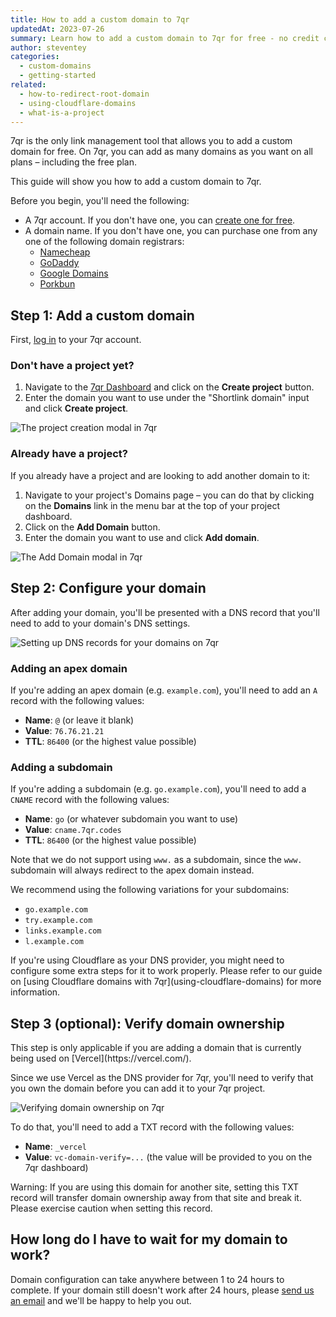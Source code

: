 ```yaml
---
title: How to add a custom domain to 7qr
updatedAt: 2023-07-26
summary: Learn how to add a custom domain to 7qr for free - no credit card required.
author: steventey
categories:
  - custom-domains
  - getting-started
related:
  - how-to-redirect-root-domain
  - using-cloudflare-domains
  - what-is-a-project
---
```


7qr is the only link management tool that allows you to add a custom domain for free. On 7qr, you can add as many domains as you want on all plans – including the free plan.

This guide will show you how to add a custom domain to 7qr.

<Prerequisites>

Before you begin, you'll need the following:

- A 7qr account. If you don't have one, you can [create one for free](https://app.7qr.codes/register).
- A domain name. If you don't have one, you can purchase one from any one of the following domain registrars:
  - [Namecheap](https://www.namecheap.com/)
  - [GoDaddy](https://www.godaddy.com/)
  - [Google Domains](https://domains.google/)
  - [Porkbun](https://porkbun.com/)

</Prerequisites>

## Step 1: Add a custom domain

First, [log in](https://app.7qr.codes/login) to your 7qr account.

### Don't have a project yet?

1. Navigate to the [7qr Dashboard](https://app.7qr.codes/) and click on the **Create project** button.
2. Enter the domain you want to use under the "Shortlink domain" input and click **Create project**.

<Image
  alt="The project creation modal in 7qr"
  src="https://d2vwwcvoksz7ty.cloudfront.net/help/create-project-modal.png"
  width={1315}
  height={871}
/>

### Already have a project?

If you already have a project and are looking to add another domain to it:

1. Navigate to your project's Domains page – you can do that by clicking on the **Domains** link in the menu bar at the top of your project dashboard.
2. Click on the **Add Domain** button.
3. Enter the domain you want to use and click **Add domain**.

<Image
  alt="The Add Domain modal in 7qr"
  src="https://d2vwwcvoksz7ty.cloudfront.net/help/add-domain-modal.png"
  width={1143}
  height={797}
/>

## Step 2: Configure your domain

After adding your domain, you'll be presented with a DNS record that you'll need to add to your domain's DNS settings.

<Image
  alt="Setting up DNS records for your domains on 7qr"
  src="https://d2vwwcvoksz7ty.cloudfront.net/help/domain-dns-records.png"
  width={1054}
  height={625}
/>

### Adding an apex domain

If you're adding an apex domain (e.g. `example.com`), you'll need to add an `A` record with the following values:

- **Name**: `@` (or leave it blank)
- **Value**: `76.76.21.21`
- **TTL**: `86400` (or the highest value possible)

### Adding a subdomain

If you're adding a subdomain (e.g. `go.example.com`), you'll need to add a `CNAME` record with the following values:

- **Name**: `go` (or whatever subdomain you want to use)
- **Value**: `cname.7qr.codes`
- **TTL**: `86400` (or the highest value possible)

Note that we do not support using `www.` as a subdomain, since the `www.` subdomain will always redirect to the apex domain instead.

We recommend using the following variations for your subdomains:

- `go.example.com`
- `try.example.com`
- `links.example.com`
- `l.example.com`

<Note variant="warning">
  If you're using Cloudflare as your DNS provider, you might need to configure
  some extra steps for it to work properly. Please refer to our guide on [using
  Cloudflare domains with 7qr](using-cloudflare-domains) for more information.
</Note>

## Step 3 (optional): Verify domain ownership

<Note variant="info">
  This step is only applicable if you are adding a domain that is currently
  being used on [Vercel](https://vercel.com/).
</Note>

Since we use Vercel as the DNS provider for 7qr, you'll need to verify that you own the domain before you can add it to your 7qr project.

<Image
  alt="Verifying domain ownership on 7qr"
  src="https://d2vwwcvoksz7ty.cloudfront.net/help/domain-txt-verification.png"
  width={1056}
  height={616}
/>

To do that, you'll need to add a TXT record with the following values:

- **Name**: `_vercel`
- **Value**: `vc-domain-verify=...` (the value will be provided to you on the 7qr dashboard)

<Note variant="warning">
  Warning: If you are using this domain for another site, setting this TXT
  record will transfer domain ownership away from that site and break it. Please
  exercise caution when setting this record.
</Note>

## How long do I have to wait for my domain to work?

Domain configuration can take anywhere between 1 to 24 hours to complete. If your domain still doesn't work after 24 hours, please [send us an email](mailto:support@7qr.codes?subject=Domain%20not%20working) and we'll be happy to help you out.
